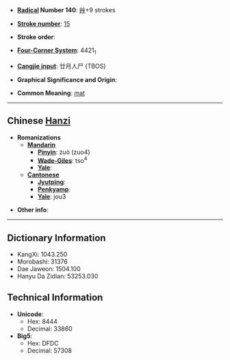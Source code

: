 * '''[[Wiktionary:Chinese radical index| Radical]] Number 140''': [[Wiktionary:Chinese radical index 艸|艸]]+9 strokes

* '''[[Wiktionary:Chinese total strokes index|Stroke number]]''': [[Wiktionary:Chinese total strokes index 15|15]]

* '''Stroke order''': 

* '''[[Wiktionary:Chinese four corner index|Four-Corner System]]''': 4421<sub>1</sub>

* '''[[Wiktionary:Chinese Cangjie index|Cangjie input]]''': 廿月人尸 (TBOS)

* '''Graphical Significance and Origin''': 

* '''Common Meaning''': [[mat]]

----

== Chinese [[Hanzi]] ==

* '''Romanizations'''
** '''[[Mandarin]]'''
*** '''[[Pinyin]]''': zuò (zuo4)
*** '''[[Wade-Giles]]''': tso<sup>4</sup>
*** '''[[Yale]]''': 
** '''[[Cantonese]]'''
*** '''[[Jyutping]]''':
*** '''[[Penkyamp]]''': 
*** '''[[Yale]]''': jou3

* '''Other info''': 

----

== Dictionary Information ==

* KangXi: 1043.250
* Morobashi: 31376
* Dae Jaweon: 1504.100
* Hanyu Da Zidian: 53253.030

== Technical Information ==

* '''Unicode''':
** Hex: 8444
** Decimal: 33860
* '''Big5''':
** Hex: DFDC
** Decimal: 57308